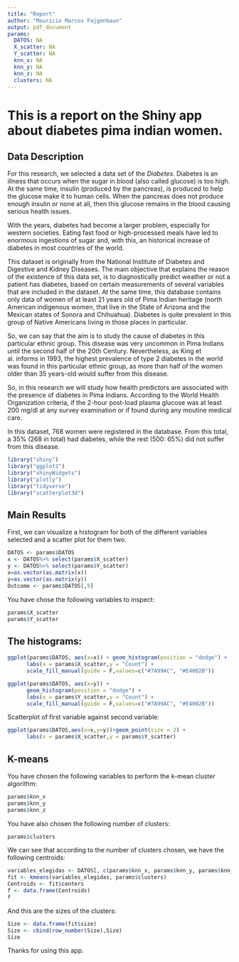 ```yaml
---
title: "Report"
author: "Mauricio Marcos Fajgenbaun"
output: pdf_document
params: 
  DATOS: NA
  X_scatter: NA
  Y_scatter: NA
  knn_x: NA
  knn_y: NA
  knn_z: NA
  clusters: NA
---
```


# This is a report on the Shiny app about diabetes pima indian women.


## Data Description


For this research, we selected a data set of the *Diabetes*. Diabetes is an illness that occurs when the sugar in blood (also called glucose) is too high. At the same time, insulin (produced by the pancreas), is produced to help the glucose make it to human cells. When the pancreas does not produce enough insulin or none at all, then this glucose remains in the blood causing serious health issues.


With the years, diabetes had become a larger problem, especially for western societies. Eating fast food or high-processed meals have led to enormous ingestions of sugar and, with this, an historical increase of diabetes in most countries of the world. 


This dataset is originally from the National Institute of Diabetes and Digestive and Kidney Diseases. The main objective that explains the reason of the existence of this data set, is to diagnostically predict weather or not a patient has diabetes, based on certain measurements of several variables that are included in the dataset. At the same time, this database contains only data of women of at least 21 years old of Pima Indian heritage (north American indigenous women, that live in the State of Arizona and the Mexican states of Sonora and Chihuahua).  Diabetes is quite prevalent in this group of Native Americans living in those places in particular. 


So, we can say that the aim is to study the cause of diabetes in this particular ethnic group. This disease was very uncommon in Pima Indians until the second half of the 20th Century. Nevertheless, as King et al. informs in 1993, the highest prevalence of type 2 diabetes in the world was found in this particular ethnic group, as more than half of the women older than 35 years-old would suffer from this disease. 


So, in this research we will study how health predictors are associated with the presence of diabetes in Pima Indians. According to the World Health Organization criteria, if the 2-hour post-load plasma glucose was at least 200 mg/dl at any survey examination or if found during any moutine medical care. 


In this dataset, 768 women were registered in the database. From this total, a 35% (268 in total) had diabetes, while the rest (500: 65%) did not suffer from this disease.


```r
library("shiny")
library("ggplot2")
library("shinyWidgets")
library("plotly")
library("tidyverse")
library("scatterplot3d")
```


## Main Results

First, we can visualize a histogram for both of the different variables selected and a scatter plot for them two.

```r
DATOS <- params$DATOS
x <- DATOS%>% select(params$X_scatter)
y <- DATOS%>% select(params$Y_scatter)
x=as.vector(as.matrix(x))
y=as.vector(as.matrix(y))
Outcome <- params$DATOS[,9]
```

You have chose the following variables to inspect:

```r
params$X_scatter
params$Y_scatter
```

## The histograms:

```r
ggplot(params$DATOS, aes(x=x)) + geom_histogram(position = "dodge") +
      labs(x = params$X_scatter,y = "Count") +
      scale_fill_manual(guide = F,values=c("#7A99AC", "#E4002B")) 

ggplot(params$DATOS, aes(x=y)) + 
      geom_histogram(position = "dodge") +
      labs(x = params$Y_scatter,y = "Count") +
      scale_fill_manual(guide = F,values=c("#7A99AC", "#E4002B")) 
```


Scatterplot of first variable against second variable:

```r
ggplot(params$DATOS,aes(x=x,y=y))+geom_point(size = 2) + 
      labs(x = params$X_scatter,y = params$Y_scatter) 
```

## K-means

You have chosen the following variables to perform the k-mean cluster algorithm:

```r
params$knn_x
params$knn_y
params$knn_z
```

You have also chosen the following number of clusters:
```r
params$clusters
```


We can see that according to the number of clusters chosen, we have the following centroids:

```r
variables_elegidas <- DATOS[, c(params$knn_x, params$knn_y, params$knn_z)]
fit <- kmeans(variables_elegidas, params$clusters)
Centroids <- fit$centers
f <- data.frame(Centroids)
f
```

And this are the sizes of the clusters:

```r
Size <- data.frame(fit$size)
Size <- cbind(row_number(Size),Size)
Size
```

Thanks for using this app.


